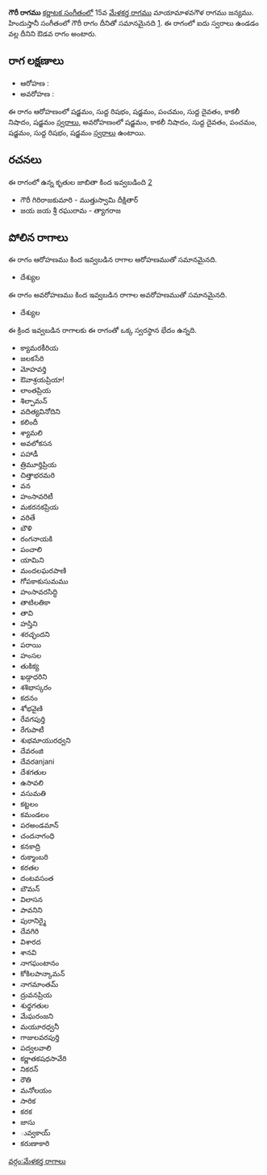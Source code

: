 {{Infobox ragam
	| name          	= గౌరీ
	| synonym	    	= 
	| mela          	= 
	| chakra        	= 
	| janaka        	= 
	| type          	= ఔడవ
	| arohanam      	= {{svaraC|S|R1|S|P|D1|N3|S'}} 
	| avarohanam    	= {{svaraC|S'|N3|D1|P|S|R1|S}}
	| jeeva         	=
	| chhaya        	=
	| nyasa         	=
	| vishesha      	= 
	| equivalent  		= గౌరీ
}}
{{కర్ణాటక సంగీత రాగాలు}}
'''గౌరీ రాగము''' [[కర్ణాటక సంగీతం]]లో 15వ [[మేళకర్త రాగము]] మాయామాళవగౌళ రాగము జన్యము.  హిందుస్తానీ సంగీతంలో గౌరీ రాగం దీనితో సమానమైనది [https://karnatik.com/hcragatable.shtml]. ఈ రాగంలో ఐదు స్వరాలు ఉండడం వల్ల దీనిని ఔడవ రాగం అంటారు.


==రాగ లక్షణాలు==


* ఆరోహణ : {{svaraC|S|R1|S|P|D1|N3|S'}} 
* అవరోహణ : {{svaraC|S'|N3|D1|P|S|R1|S}}

ఈ రాగం ఆరోహణంలో షడ్జమం, సుద్ద రిషభం, షడ్జమం, పంచమం, సుద్ద దైవతం, కాకలీ నిషాదం, షడ్జమం [[స్వరాలు]], అవరోహణంలో షడ్జమం, కాకలీ నిషాదం, సుద్ద దైవతం, పంచమం, షడ్జమం, సుద్ద రిషభం, షడ్జమం [[స్వరాలు]] ఉంటాయి.

==రచనలు==
ఈ రాగంలో ఉన్న కృతుల జాబితా కింద ఇవ్వబడింది [https://github.com/ssrihari/ragavardhini/blob/master/ragas/kritis.psv]
* గౌరీ గిరిరాజకుమారి - ముత్తుస్వామి దీక్షితార్
* జయ జయ శ్రీ రఘురామ - త్యాగరాజ




==పోలిన రాగాలు==
ఈ రాగం ఆరోహణము కింద ఇవ్వబడిన రాగాల ఆరోహణముతో సమానమైనది.
* దేశ్యుల

ఈ రాగం అవరోహణము కింద ఇవ్వబడిన రాగాల అవరోహణముతో సమానమైనది.
* దేశ్యుల

ఈ క్రింద ఇవ్వబడిన రాగాలకు ఈ రాగంతో ఒక్క స్వరస్థాన భేదం ఉన్నది.
* క్యామరకీరియ
* జలకసేరి
* మోహవర్తి
* ఔవాశ్రయప్రియా!
* లాంతప్రియ
* శిల్పామన్
* వదిత్యవినోదిని
* కలిందీ
* శ్యామలి
* అవలోకసన
* పహాడీ
* త్రిమూర్తిప్రియ
* చిత్తాభరమరి
* వన
* హంసావరిటీ
* మకరనకప్రియ
* వరితే
* బౌళి
* రంగనాయకి
* పంచాలి
* యామిని
* మందలఘరపాణి
* గోపకాకుసుమము
* హంసావరసిద్ధి
* తాటిలతికా
* తావి
* హస్తిని
* శరచ్ఛందని
* పరాయి
* హంసల
* తుకిక్య
* ఖడ్గాధరిని
* శశిభాస్కరం
* కదనం
* శోభవైణి
* రేవగపుర్తి
* రేగుపాటీ
* శుభమాయురధ్వని
* దేవరంజి
* దేవరanjani
* దేశగతుల
* ఉసావలి
* వసుమతి
* కట్టలం
* కమండలం
* పరఅండమాన్
* చందనాగంధి
* కనకాద్రి
* రుక్మాంబరి
* కరతల
* దంటవసంత
* బౌమన్
* విలాసన
* పావనిని
* పురానిర్మై
* దేవగిరి
* విశారద
* శానవి
* నాగఘంటానం
* కోకిలపాన్కామన్
* నాగమాంతమ్
* ద్రువనప్రియ
* శుధ్ధగతుల
* మేఘరంజని
* మయూరధ్వనీ
* గాజులవరపుర్తి
* పద్వలవాలి
* కర్ణాతకషధసావేరి
* నికరన్
* రౌతి
* మనోలయం
* సారిక
* కరక
* జాసు
* ువ్వకాయ్
* కరుణాకారి



[[వర్గం:మేళకర్త రాగాలు]]